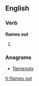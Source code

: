 ==English==

===Verb===
'''flames out'''

# {{third-person singular of|[[flame out]]}}

===Anagrams===
* [[flameouts#English|flameouts]]

[[fr:flames out]]